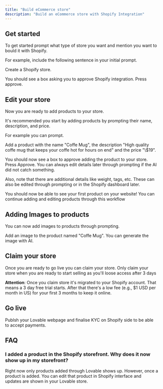 ```yaml
---
title: "Build eCommerce store"
description: "Build an eCommerce store with Shopify Integration"
---
```


## Get started 

To get started prompt what type of store you want and mention you want to bould it with Shopify.

For example, include the following sentence in your initial prompt.

<Info>
  Create a Shopify store. 
</Info>

You should see a box asking you to approve Shopify integration. Press approve. 

## Edit your store 

Now you are ready to add products to your store. 

It's recommended you start by adding products by prompting their name, description, and price. 

For example you can prompt. 

<Info>
  Add a product with the name "Coffe Mug", the description "High quality coffe mug that keeps your coffe hot for hours on end" and the price "\$19". 
</Info>

You should now see a box to approve adding the product to your store. Press Approve. You can always edit details later through prompting if the AI did not catch something. 

Also, note that there are additional details like weight, tags, etc. These can also be edited through prompting or in the Shopify dashboard later. 

You should now be able to see your first product on your website! You can continue adding and editing products through this workflow

## Adding Images to products

You can now add images to products through prompting. 

<Info>
  Add an image to the product named "Coffe Mug". You can generate the image with AI. 
</Info>

## Claim your store 

Once you are ready to go live you can claim your store. Only claim your store when you are ready to start selling as you'll loose access after 3 days 

**Attention**: Once you claim store it's migrated to your Shopify account. That means a 3 day free trial starts. After that there's a low fee (e.g., \$1 USD per month in US) for your first 3 months to keep it online.  

## Go live

Publsh your Lovable webpage and finalise KYC on Shopify side to be able to accept payments. 

## FAQ

### I added a product in the Shopify storefront. Why does it now show up in my storefront? 

Right now only products added through Lovable shows up. However, once a product is added. You can edit that product in Shopify interface and updates are shown in your Lovable store. 